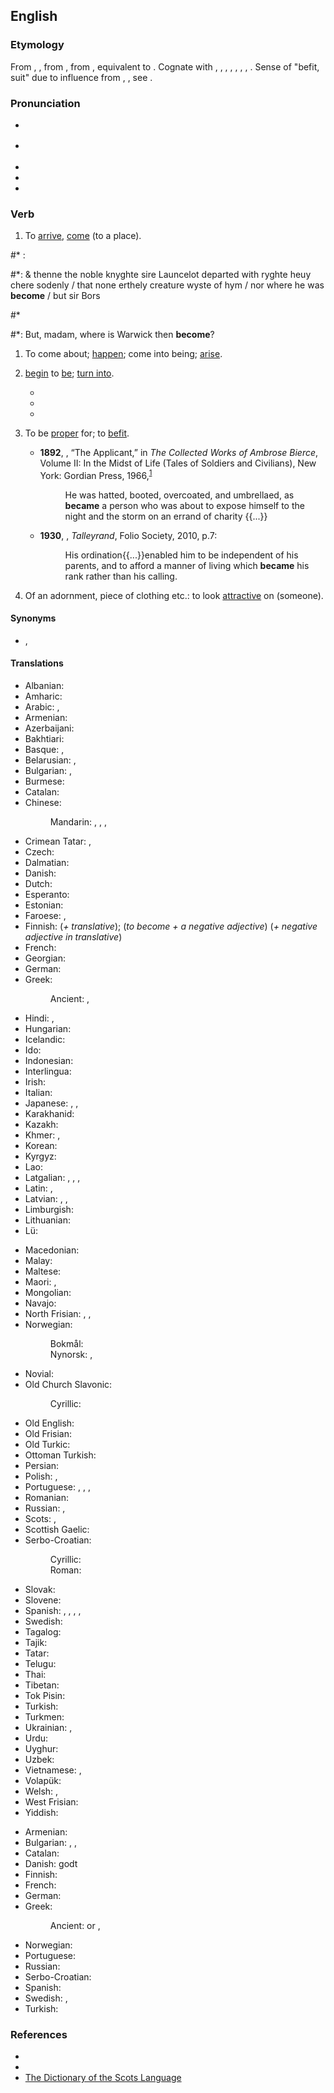 ==English==

===Etymology===
From {{inh|en|enm|becomen}}, {{m|enm|bicumen}}, from {{inh|en|ang|becuman||to come, approach, arrive, enter, meet with, fall in with; happen, befall; befit}}, from {{inh|en|gem-pro|*bikwemaną||to come around, come about, come across, come by}}, equivalent to {{prefix|be|t1=about, around|come|lang=en}}. Cognate with {{cog|sco|becum||to come, arrive, reach a destination}}, {{cog|frr|bekommen}}, {{m|frr|bykommen||to come by, obtain, receive}}, {{cog|fy|bikomme||to come by, obtain, receive}}, {{cog|nl|bekomen||to come by, obtain, receive}}, {{cog|de|bekommen||to get, receive, obtain}}, {{cog|sv|bekomma||to receive, concern}}, {{cog|got|𐌱𐌹𐌵𐌹𐌼𐌰𐌽||to come upon one, befall}}. Sense of "befit, suit" due to influence from {{etyl|enm|en}} {{m|enm|cweme}}, {{m|enm|icweme}}, see {{m|en|queem}}.

===Pronunciation===
* {{a|UK}} {{IPA|/bɪˈkʌm/|/bəˈkʌm/|lang=en}}
*: {{a|Northern England}} {{IPA|/bɪˈkʊm/|/bəˈkʊm/|lang=en}}
* {{a|US}} {{IPA|/bəˈkʌm/|/biˈkʌm/|lang=en}}
* {{audio|en-us-become.ogg|Audio (US)|lang=en}}
* {{rhymes|ʌm|lang=en}}
* {{hyphenation|be|come|lang=en}}

===Verb===
{{en-verb|becomes|becoming|became|past2=becomed|past2_qual=nonstandard|become|past_ptc3=becomen|past_ptc3_qual=rare, dialectal}}

# {{lb|en|intransitive|obsolete}} To [[arrive]], [[come]] (to a place). {{defdate|9<sup>th</sup>-18<sup>th</sup>c.}}
<!--Prior quote: #*{{RQ:Mlry MrtArthr1|VII}}:
#*: And than Sir Launcelot departed suddeynly, and no creature wyst where he was '''becom''' but Sir Bors.-->
#* {{RQ:Mlry MrtDrthr|20.2|2|XVIII|ii}}:
#*: & thenne the noble knyghte sire Launcelot departed with ryghte heuy chere sodenly / that none erthely creature wyste of hym / nor where he was '''become''' / but sir Bors
#* {{rfdate|and other bibliographic particulars}} {{w|William Shakespeare}}
#*: But, madam, where is Warwick then '''become'''?
# {{lb|en|copulative}} To come about; [[happen]]; come into being; [[arise]]. {{defdate|from 12<sup>th</sup>c.}}
#: {{ux|en|What '''became''' of him after he was let go?}}
#: {{ux|en|It hath '''becomen''' so that many a man had to sterve.}}
# {{lb|en|copulative}} [[begin]] to [[be]]; [[turn into]]. {{defdate|from 12<sup>th</sup>c.}}
#: {{syn|en|get|turn|go}}
#: {{ux|en|She '''became''' a doctor when she was 25.}}
#: {{ux|en|The weather will '''become''' cold after the sun goes down.}}
#* {{quote-book|year=1898|author={{w|Winston Churchill (novelist)|Winston Churchill}}| title={{w|The Celebrity}}| chapter=8| passage=The humor of my proposition appealed more strongly to Miss Trevor than I had looked for, and from that time forward she '''became''' her old self again; for, even after she had conquered her love for the Celebrity, the mortification of having been jilted by him remained.}}
#* {{quote-journal|date=May 13, 2012|author=Alistair Magowan|work=BBC Sport| title=[http://www.bbc.co.uk/sport/0/football/17973162 Sunderland 0-1 Man Utd]| passage=Then, as the Sunderland fans' cheers bellowed around the stadium, United's title bid was over when it '''became''' apparent City had pinched a last-gasp winner to seal their first title in 44 years.}}
#* {{quote-magazine|year=2013| month=May-June| author=[http://www.americanscientist.org/authors/detail/william-e-conner-1 William E. Conner]| title=[http://www.americanscientist.org/issues/feature/2013/3/an-acoustic-arms-race An Acoustic Arms Race] |volume=101| issue=3| page=206-7| magazine={{w|American Scientist}}| passage=Earless ghost swift moths '''become''' “invisible” to echolocating bats by forming mating clusters close (less than half a meter) above vegetation and effectively blending into the clutter of echoes that the bat receives from the leaves and stems around them.}}
# {{lb|en|transitive}} To be [[proper]] for; to [[befit]]. {{defdate|from 13<sup>th</sup>c.}}
#* '''1892''', {{w|Ambrose Bierce}}, “The Applicant,” in ''The Collected Works of Ambrose Bierce'', Volume II: In the Midst of Life (Tales of Soldiers and Civilians), New York: Gordian Press, 1966,<sup>[http://www.gutenberg.org/files/13334/13334-h/13334-h.htm#page281]</sup>
#*: He was hatted, booted, overcoated, and umbrellaed, as '''became''' a person who was about to expose himself to the night and the storm on an errand of charity {{...}}
#* '''1930''', {{w|Duff Cooper}}, ''Talleyrand'', Folio Society, 2010, p.7:
#*: His ordination{{...}}enabled him to be independent of his parents, and to afford a manner of living which '''became''' his rank rather than his calling.
# {{lb|en|transitive}} Of an adornment, piece of clothing etc.: to look [[attractive]] on (someone). {{defdate|from 14<sup>th</sup>c.}}
#: {{ux|en|That dress really '''becomes''' you.}}

====Synonyms====
* {{sense|to be suitable for}} {{l|en|befit}}, {{l|en|suit}}

====Translations====
{{trans-top|to begin to be}}
* Albanian: {{t+|sq|bëhem}}
* Amharic: {{t|am|መሆን}}
* Arabic: {{t|ar|أَصْبَحَ}}, {{t|ar|صَارَ}}
* Armenian: {{t+|hy|դառնալ|sc=Armn}}
* Azerbaijani: {{t+|az|olmaq}}
* Bakhtiari: {{t|bqi|اویدن|tr=awiðen|sc=fa-Arab}}
* Basque: {{t|eu|bihurtu}}, {{t|eu|bilakatu}}
* Belarusian: {{t|be|станаві́цца|impf|sc=Cyrl}}, {{t|be|стаць|pf|sc=Cyrl}}
* Bulgarian: {{t+|bg|ставам|sc=Cyrl}}, {{t|bg|случвам се|sc=Cyrl}}
* Burmese: {{t+|my|ဖြစ်}}
* Catalan: {{t+|ca|esdevenir}}
* Chinese:
*: Mandarin: {{t+|cmn|成|tr=chéng|sc=Hani}}, {{t+|cmn|成為|sc=Hani}}, {{t+|cmn|成为|tr=chéngwéi|sc=Hani}}, {{t+|cmn|了|alt=...了|tr=...le|sc=Hani}} {{qualifier|change of state particle}}
* Crimean Tatar: {{t|crh|olmaq}}, {{gloss|Northern dialect}} {{t|crh|bolmaq}}
* Czech: {{t+|cs|stát|alt=stát se}}
* Dalmatian: {{t|dlm|deventur}}
* Danish: {{t+|da|blive}}
* Dutch: {{t+|nl|worden}}
* Esperanto: {{t|eo|iĝi}}
* Estonian: {{t|et|muutuma}}
* Faroese: {{t|fo|verða}}, {{t|fo|blíva}}
* Finnish: {{t+|fi|tulla}} (''+ translative''); (''to become + a negative adjective'') {{t+|fi|äityä}} (''+ negative adjective in translative'')
* French: {{t+|fr|devenir}}
* Georgian: {{t|ka|გახდომა}}
* German: {{t+|de|werden}}
* Greek: {{t+|el|γίνομαι}}
*: Ancient: {{t|grc|γίγνομαι}}, {{t|grc|γίνομαι}} {{qual|Ionic, Koine}}
* Hindi: {{t+|hi|बनना}}, {{t|hi|हो जाना}}
* Hungarian: {{t+|hu|lesz}}
* Icelandic: {{t+|is|verða}}
* Ido: {{t+|io|divenar}}
* Indonesian: {{t+|id|jadi|alt=menjadi}}
* Interlingua: {{t|ia|devenir}}
* Irish: {{t|ga|éirigh}}
* Italian: {{t+|it|diventare}}
* Japanese: {{t+|ja|なる|alt=...になる|tr=...-ni naru}}, {{t+|ja|なる|alt=...となる|tr=...-to naru}}, {{t+|ja|成る|tr=なる, naru}}
* Karakhanid: {{t|xqa|بُلْماقْ|tr=bolmāq}}
* Kazakh: {{t+|kk|болу}}
* Khmer: {{t+|km|ក្លាយ}}, {{t|km|ទៅជា}}
* Korean: {{t+|ko|되다}}
* Kyrgyz: {{t+|ky|болуу}}
* Lao: {{t|lo|ກາຽ}}
* Latgalian: {{t|ltg|tikt}}, {{t|ltg|atsarast}}, {{t|ltg|pasadareit}}, {{t|ltg|palikt}}
* Latin: {{t+|la|fiō}}, {{t+|la|exsisto}}
* Latvian: {{t+|lv|kļūt}}, {{t|lv|tapt}}, {{t|lv|tikt}}
* Limburgish: {{t+|li|waere}}
* Lithuanian: {{t+|lt|tapti}}
* Lü: {{t|khb|ᦂᦻ}}
{{trans-mid}}
* Macedonian: {{t|mk|стане|impf}}
* Malay: {{t|ms|semakin}}
* Maltese: {{t|mt|sar}}
* Maori: {{t|mi|haere}}, {{t|mi|whanatu}}
* Mongolian: {{t+|mn|болох}}
* Navajo: {{t|nv|yileeh}}
* North Frisian: {{qualifier|Mooring}} {{t|frr|wårde}}, {{qualifier|Föhr-Amrum}} {{t|frr|wurd}}, {{qualifier|Helgoland}} {{t|frr|wür}}
* Norwegian:
*: Bokmål: {{t+|nb|bli}}
*: Nynorsk: {{t|nn|verta}}, {{t|nn|bli}}
* Novial: {{t|nov|deveni}}
* Old Church Slavonic:
*: Cyrillic: {{t|cu|стати}}
* Old English: {{t|ang|weorþan}}
* Old Frisian: {{t|ofs|wertha}}
* Old Turkic: {{t|otk|𐰉𐰆𐰞|tr=bol-}}
* Ottoman Turkish: {{t|ota|اولمق|tr=olmaq}}
* Persian: {{t+|fa|شدن|tr=šodan|sc=fa-Arab}}
* Polish: {{t+|pl|zostawać|impf}}, {{t+|pl|zostać|pf}}
* Portuguese: {{t|pt|[[tornar]]-se}}, {{t+|pt|virar}}, {{t|pt|[[transformar]]-se em}}, {{t+|pt|ficar}}
* Romanian: {{t+|ro|deveni}}
* Russian: {{t+|ru|станови́ться|impf}}, {{t+|ru|стать|pf}}
* Scots: {{t|sco|becum}}, {{t|sco|wirth}}
* Scottish Gaelic: {{t|gd|fàs}}
* Serbo-Croatian:
*: Cyrillic: {{t|sh|постати|sc=Cyrl}}
*: Roman: {{t+|sh|postati}}
* Slovak: {{t|sk|stať|alt=stať sa}}
* Slovene: {{t+|sl|postati}}
* Spanish: {{t+|es|volver|alt=volverse}}, {{t+|es|hacer|alt=hacerse}}, {{t+|es|convertir|alt=convertirse}}, {{t|es|llegar a ser}}, {{t+|es|devenir}}
* Swedish: {{t+|sv|bli}}
* Tagalog: {{t|tl|magíng}}
* Tajik: {{t+|tg|шудан}}
* Tatar: {{t+|tt|булырга}}
* Telugu: {{t+|te|అవు|sc=Telu}}
* Thai: {{t+|th|กลาย}}
* Tibetan: {{t|bo|ཆགས}}
* Tok Pisin: {{t|tpi|kamap}}
* Turkish: {{t+|tr|olmak}}
* Turkmen: {{t+|tk|bolmak}}
* Ukrainian: {{t|uk|става́ти|impf|sc=Cyrl}}, {{t|uk|ста́ти|pf|sc=Cyrl}}
* Urdu: {{t|ur|ہو جانا|tr=ho jānā|sc=ur-Arab}}
* Uyghur: {{t|ug|بولماق}}
* Uzbek: {{t+|uz|boʻlmoq}}
* Vietnamese: {{t+|vi|trở nên}}, {{t+|vi|trở thành}}
* Volapük: {{t+|vo|vedön}}
* Welsh: {{t+|cy|mynd}}, {{t+|cy|dod}}
* West Frisian: {{t+|fy|wurde}}
* Yiddish: {{t|yi|ווערן|sc=Hebr}}
{{trans-bottom}}

{{trans-top|to look attractive on, be suitable for}}
* Armenian: {{t+|hy|սազել|sc=Armn}}
* Bulgarian: {{t+|bg|приличам|sc=Cyrl}}, {{t+|bg|подхождам|sc=Cyrl}}, {{t+|bg|отивам|sc=Cyrl}}
* Catalan: {{t+|ca|escaure}}
* Danish: {{t+|da|passe}} godt
* Finnish: {{t+|fi|pukea}}
* French: {{t|fr|[[aller]] [[bien]]}}
* German: {{t+|de|stehen}}
* Greek:
*: Ancient: {{t|grc|πρέπω|alt=πρέπει}} or {{t|grc|ἔοικα|alt=ἔοικε}} {{qual|+ dative}}, {{t|grc|ἱκνέομαι|alt=ἱκνέεται}} {{qual|+ accusative and infinitive}}
{{trans-mid}}
* Norwegian: {{t+|no|kle}}
* Portuguese: {{t|pt|[[cair]] [[bem]] [[em]]}}
* Russian: {{t+|ru|идти́|impf}}
* Serbo-Croatian: {{t+|sh|priličiti|sc=Cyrl}}
* Spanish: {{t|es|[[quedar]] [[bien]]}}
* Swedish: {{t+|sv|klä}}, {{t+|sv|passa}}
* Turkish: {{t+|tr|yakışmak}}
{{trans-bottom}}

===References===
* {{R:Century 1911}}
* {{R:Webster 1913}}
* [http://www.dsl.ac.uk/entry/dost/becum The Dictionary of the Scots Language]

{{catlangname|en|class 4 strong verbs|copulative verbs|false friends for German speakers|irregular past participles|irregular verbs|past participles|verb forms using redundant wikisyntax}}